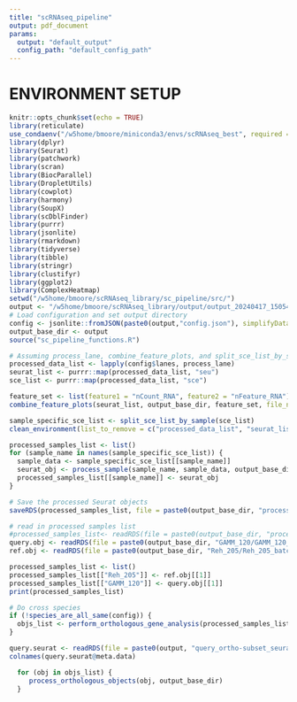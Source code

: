 ```yaml
---
title: "scRNAseq_pipeline"
output: pdf_document
params:
  output: "default_output" 
  config_path: "default_config_path" 
---
```


# ENVIRONMENT SETUP

```r
knitr::opts_chunk$set(echo = TRUE)
library(reticulate)
use_condaenv("/w5home/bmoore/miniconda3/envs/scRNAseq_best", required = TRUE)#"/root/miniconda/envs/scrnaseq"
library(dplyr)
library(Seurat)
library(patchwork)
library(scran)
library(BiocParallel)
library(DropletUtils)
library(cowplot)
library(harmony)
library(SoupX)
library(scDblFinder)
library(purrr)
library(jsonlite)
library(rmarkdown)
library(tidyverse)
library(tibble)
library(stringr)
library(clustifyr)
library(ggplot2)
library(ComplexHeatmap)
setwd("/w5home/bmoore/scRNAseq_library/sc_pipeline/src/")
output <- "/w5home/bmoore/scRNAseq_library/output/output_20240417_150543/"
# Load configuration and set output directory
config <- jsonlite::fromJSON(paste0(output,"config.json"), simplifyDataFrame = FALSE)
output_base_dir <- output
source("sc_pipeline_functions.R")
```
```r
# Assuming process_lane, combine_feature_plots, and split_sce_list_by_sample are defined in 'sc_pipeline_functions.R'
processed_data_list <- lapply(config$lanes, process_lane)
seurat_list <- purrr::map(processed_data_list, "seu")
sce_list <- purrr::map(processed_data_list, "sce")

feature_set <- list(feature1 = "nCount_RNA", feature2 = "nFeature_RNA")
combine_feature_plots(seurat_list, output_base_dir, feature_set, file_name_base = "post_soupx_qc")

sample_specific_sce_list <- split_sce_list_by_sample(sce_list)
clean_environment(list_to_remove = c("processed_data_list", "seurat_list", "feature_set"))

processed_samples_list <- list()
for (sample_name in names(sample_specific_sce_list)) {
  sample_data <- sample_specific_sce_list[[sample_name]]
  seurat_obj <- process_sample(sample_name, sample_data, output_base_dir, config)
  processed_samples_list[[sample_name]] <- seurat_obj
}

# Save the processed Seurat objects
saveRDS(processed_samples_list, file = paste0(output_base_dir, "processed_seurat_objects.rds"))
```
```r
# read in processed samples list
#processed_samples_list<- readRDS(file = paste0(output_base_dir, "processed_seurat_objects.rds"))
query.obj <- readRDS(file = paste0(output_base_dir, "GAMM_120/GAMM_120_batchcorr_seurat_obj.rds"))
ref.obj <- readRDS(file = paste0(output_base_dir, "Reh_205/Reh_205_batchcorr_seurat_obj.rds"))
```
```r
processed_samples_list <- list()
processed_samples_list[["Reh_205"]] <- ref.obj[[1]]
processed_samples_list[["GAMM_120"]] <- query.obj[[1]]
print(processed_samples_list)
```
```r
# Do cross species
if (!species_are_all_same(config)) {
  objs_list <- perform_orthologous_gene_analysis(processed_samples_list, config, output_base_dir)
}
```
```r
query.seurat <- readRDS(file = paste0(output, "query_ortho-subset_seurat.rds"))
colnames(query.seurat@meta.data)
```
```r
  for (obj in objs_list) {
     process_orthologous_objects(obj, output_base_dir)
  }

```


